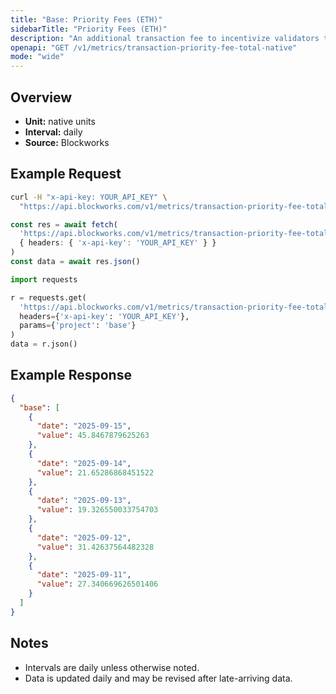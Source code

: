 ```yaml
---
title: "Base: Priority Fees (ETH)"
sidebarTitle: "Priority Fees (ETH)"
description: "An additional transaction fee to incentivize validators to prioritize and execute transactions."
openapi: "GET /v1/metrics/transaction-priority-fee-total-native"
mode: "wide"
---
```


## Overview

- **Unit:** native units
- **Interval:** daily
- **Source:** Blockworks

## Example Request

<CodeGroup>

```bash cURL
curl -H "x-api-key: YOUR_API_KEY" \
  "https://api.blockworks.com/v1/metrics/transaction-priority-fee-total-native?project=base"
```

```typescript TypeScript
const res = await fetch(
  'https://api.blockworks.com/v1/metrics/transaction-priority-fee-total-native?project=base',
  { headers: { 'x-api-key': 'YOUR_API_KEY' } }
)
const data = await res.json()
```

```python Python
import requests

r = requests.get(
  'https://api.blockworks.com/v1/metrics/transaction-priority-fee-total-native',
  headers={'x-api-key': 'YOUR_API_KEY'},
  params={'project': 'base'}
)
data = r.json()
```

</CodeGroup>

## Example Response

```json
{
  "base": [
    {
      "date": "2025-09-15",
      "value": 45.8467879625263
    },
    {
      "date": "2025-09-14",
      "value": 21.65286868451522
    },
    {
      "date": "2025-09-13",
      "value": 19.326550033754703
    },
    {
      "date": "2025-09-12",
      "value": 31.42637564482328
    },
    {
      "date": "2025-09-11",
      "value": 27.340669626501406
    }
  ]
}
```

## Notes
- Intervals are daily unless otherwise noted.
- Data is updated daily and may be revised after late-arriving data.